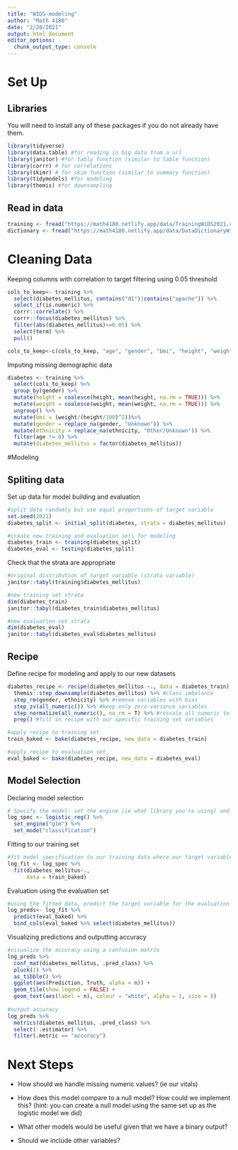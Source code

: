 ```yaml
---
title: "WIDS-modeling"
author: "Math 4180"
date: "2/28/2021"
output: html_document
editor_options: 
  chunk_output_type: console
---
```


# Set Up

## Libraries
You will need to install any of these packages if you do not already have them. 
```r
library(tidyverse)
library(data.table) #for reading in big data from a url
library(janitor) #for tably function (similar to table function)
library(corrr) # for correlations
library(skimr) # for skim function (similar to summary function)
library(tidymodels) #for modeling
library(themis) #for downsampling
```

## Read in data
```r
training <- fread("https://math4180.netlify.app/data/TrainingWiDS2021.csv")
dictionary <- fread("https://math4180.netlify.app/data/DataDictionaryWiDS2021.csv")
```

# Cleaning Data

Keeping columns with correlation to target filtering using 0.05 threshold
```r
cols_to_keep<- training %>%
  select(diabetes_mellitus, contains("d1")|contains("apache")) %>%
  select_if(is.numeric) %>%
  corrr::correlate() %>%
  corrr::focus(diabetes_mellitus) %>% 
  filter(abs(diabetes_mellitus)>=0.05) %>%
  select(term) %>%
  pull()

cols_to_keep<-c(cols_to_keep, "age", "gender", "bmi", "height", "weight", "pre_icu_los_days", "ethnicity", "diabetes_mellitus")

```

Imputing missing demographic data
```r
diabetes <- training %>%
  select(cols_to_keep) %>% 
  group_by(gender) %>%
  mutate(height = coalesce(height, mean(height, na.rm = TRUE))) %>%
  mutate(weight = coalesce(weight, mean(weight, na.rm = TRUE))) %>%
  ungroup() %>%
  mutate(bmi = (weight/(height/100)^2))%>%
  mutate(gender = replace_na(gender, "Unknown")) %>%
  mutate(ethnicity = replace_na(ethnicity, "Other/Unknown")) %>%
  filter(age != 0) %>%
  mutate(diabetes_mellitus = factor(diabetes_mellitus))
```

#Modeling

## Spliting data
Set up data for model building and evaluation 
```r
#split data randomly but use equal proportions of target variable
set.seed(2021)
diabetes_split <- initial_split(diabetes, strata = diabetes_mellitus)

#create new training and evaluation sets for modeling
diabetes_train <- training(diabetes_split)
diabetes_eval <- testing(diabetes_split)
```

Check that the strata are appropriate
```r
#original distribution of target variable (strata variable)
janitor::tabyl(training$diabetes_mellitus)

#new training set strata
dim(diabetes_train)
janitor::tabyl(diabetes_train$diabetes_mellitus)

#new evaluation set strata
dim(diabetes_eval)
janitor::tabyl(diabetes_eval$diabetes_mellitus)

```

## Recipe
Define recipe for modeling and apply to our new datasets
```r
diabetes_recipe <- recipe(diabetes_mellitus ~., data = diabetes_train) %>%
  themis::step_downsample(diabetes_mellitus) %>% #class imbalance
  step_rm(gender, ethnicity) %>% #remove variables with bias
  step_zv(all_numeric()) %>% #keep only zero-variance variables
  step_normalize(all_numeric(), na_rm = T) %>% #rescale all numeric to same scale while exclusing NAs (they would move the data)
  prep() #fill in recipe with our specific training set variables

#apply recipe to training set
train_baked <- bake(diabetes_recipe, new_data = diabetes_train)

#apply recipe to evaluation set
eval_baked <- bake(diabetes_recipe, new_data = diabetes_eval)


```

## Model Selection
Declaring model selection
```r
# Specify the model: set the engine (ie what library you're using) and set the mode (regression or classification)
log_spec <- logistic_reg() %>%
  set_engine("glm") %>%
  set_mode("classification")
```

Fitting to our training set
```r
#fit model specification to our training data where our target variable is diabetes_mellitus
log_fit <- log_spec %>%
  fit(diabetes_mellitus~.,
      data = train_baked)
```

Evaluation using the evaluation set
```r
#using the fitted data, predict the target variable for the evaluation set
log_preds<- log_fit %>%
  predict(eval_baked) %>%
  bind_cols(eval_baked %>% select(diabetes_mellitus))
```

Visualizing predictions and outputting accuracy
```r
#visualize the accuracy using a confusion matrix
log_preds %>%
  conf_mat(diabetes_mellitus, .pred_class) %>%
  pluck(1) %>%
  as_tibble() %>%
  ggplot(aes(Prediction, Truth, alpha = n)) +
  geom_tile(show.legend = FALSE) +
  geom_text(aes(label = n), colour = "white", alpha = 1, size = 8)
  
#output accuracy
log_preds %>%
  metrics(diabetes_mellitus, .pred_class) %>%
  select(-.estimator) %>%
  filter(.metric == "accuracy") 

```

# Next Steps

- How should we handle missing numeric values? (ie our vitals)

- How does this model compare to a null model? How could we implement this? (hint: you can create a null model using the same set up as the logistic model we did)

- What other models would be useful given that we have a binary output?

- Should we include other variables?